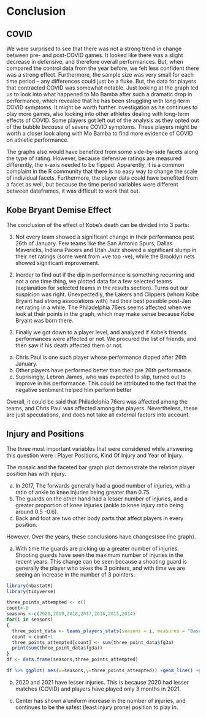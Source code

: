 # Conclusion

## COVID

We were surprised to see that there was not a strong trend in change between pre- and post-COVID 
games. It looked like there was a slight decrease in defensive, and therefore overall performances. But, 
when compared the control data from the year before, we felt less confident there was a strong effect. 
Furthermore, the sample size was very small for each time period -- any differences could just be a fluke. 
But, the data for players that contracted COVID was somewhat notable. Just looking at the graph led us to 
look into what happened to Mo Bamba after such a dramatic drop in performance, which revealed that he 
has been struggling with long-term COVID symptoms. It might be worth further investigation as 
he continues to play more games, also looking into other athletes dealing with long-term effects of COVID. 
Some players got left out of the analysis as they opted out of the bubble _because_ of severe 
COVID symptoms. These players might be worth a closer look along with Mo Bamba to find more evidence of 
COVID on athletic performance.

The graphs also would have benefited from some side-by-side facets along the type of rating. However, because defensive ratings 
are measured differently, the x-axis needed to be flipped. Apparently, 
it is a common complaint in the R community that there is no easy way to change the scale of individual facets. 
Furthermore, the player data could have benefited from a facet as well, but because the time period variables were different between dataframes, 
it was difficult to work that out.

## Kobe Bryant Demise Effect

The conclusion of the effect of Kobe's death can be divided into 3 parts:

1. Not every team showed a significant change in their performance post 26th of January. Few teams like the San Antonio Spurs, Dallas Mavericks, Indiana Pacers and Utah Jazz showed a significant slump in their net ratings (some went from +ve top -ve), while the Brooklyn nets showed significant improvement.

2. Inorder to find out if the dip in performance is something recurring and not a one time thing, we plotted data for a few selected teams (explanation for selected teams in the results section). Turns out our suspicion was right. Unexpectedly, the Lakers and Clippers (whom Kobe Bryant had strong associations with) had their best possible post-Jan net rating in a while. The Philadelphia 76ers seems affected when we look at their points in the graph, which may make sense because Kobe Bryant was born there.

3. Finally we got down to a player level, and analyzed if Kobe's friends performances were affected or not. We procured the list of friends, and then saw if his death affected them or not. 
  a) Chris Paul is one such player whose performance dipped after 26th January. 
  b) Other players have performed better than their pre 26th performance. 
  c) Suprisingly, Lebron James, who was expected to slip, turned out to improve in his performance. This could be attributed to the fact that the negative sentiment helped him perform better
  
Overall, it could be said that Philadelphia 76ers was affected among the teams, and Chris Paul was affected among the players. Nevertheless, these are just speculations, and does not take all external factors into account. 

## Injury and Positions

The three most important variables that were considered while answering this question were : Player Positions, Kind Of Injury and Year of Injury.

The mosaic and the faceted bar graph plot demonstrate the relation player position has with injury. 

  a) In 2017, The forwards generally had a good number of injuries, with a ratio of ankle to knee injuries being greater than 0.75. 
  b) The guards on the other hand had a lesser number of injuries, and a greater proportion of knee injuries (ankle to knee injury ratio being around 0.5 -0.6).
  c) Back and foot are two other body parts that affect players in every position.

However, Over the years, these conclusions have changes(see line graph). 

  a) With time the guards are picking up a greater number of injuries. Shooting guards have seen the maximum number of injuries in the recent years. This change can be seen because a shooting guard is generally the player who takes the 3 pointers, and with time we are seeing an increase in the number of 3 pointers.
  
```r
library(nbastatR)
library(tidyverse)

three_points_attempted <- c()
count<-0
seasons <-c(2020,2019,2018,2017,2016,2015,2014)
for(i in seasons)
{
  three_point_data <- teams_players_stats(seasons = i, measures = "Base", types = "team", tables = "general", modes = "Totals")$dataTable[[1]]
  count <-count+1
  three_points_attempted[count] <- sum(three_point_data$fg3a)
  print(sum(three_point_data$fg3a))
}
df <- data.frame(seasons,three_points_attempted)

df %>% ggplot( aes(x=seasons,y=three_points_attempted)) +geom_line() +geom_point()+ggtitle('Three points over the years')
```
  
  
  b) 2020 and 2021 have lesser injuries. This is because 2020 had lesser matches (COVID) and players have played only 3 months in 2021.
  
  c) Center has shown a uniform increase in the number of injuries, and continues to be the safest (least injury prone) position to play in.
  
